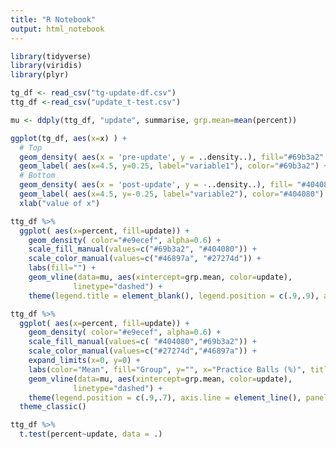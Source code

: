 ---
title: "R Notebook"
output: html_notebook
---

```{r}
library(tidyverse)
library(viridis)
library(plyr)

tg_df <- read_csv("tg-update-df.csv")
ttg_df <-read_csv("update_t-test.csv")

mu <- ddply(ttg_df, "update", summarise, grp.mean=mean(percent))
```


```{r}
ggplot(tg_df, aes(x=x) ) +
  # Top
  geom_density( aes(x = 'pre-update', y = ..density..), fill="#69b3a2" ) +
  geom_label( aes(x=4.5, y=0.25, label="variable1"), color="#69b3a2") +
  # Bottom
  geom_density( aes(x = 'post-update', y = -..density..), fill= "#404080") +
  geom_label( aes(x=4.5, y=-0.25, label="variable2"), color="#404080") + 
  xlab("value of x")
```

```{r}
ttg_df %>%
  ggplot( aes(x=percent, fill=update)) +
    geom_density( color="#e9ecef", alpha=0.6) +
    scale_fill_manual(values=c("#69b3a2", "#404080")) +
    scale_color_manual(values=c("#46897a", "#27274d")) +
    labs(fill="") +
    geom_vline(data=mu, aes(xintercept=grp.mean, color=update),
              linetype="dashed") +
    theme(legend.title = element_blank(), legend.position = c(.9,.9), axis.line = element_line(), panel.grid = element_blank())
```

```{r}
ttg_df %>%
  ggplot( aes(x=percent, fill=update)) +
    geom_density( color="#e9ecef", alpha=0.6) +
    scale_fill_manual(values=c( "#404080","#69b3a2")) +
    scale_color_manual(values=c("#27274d","#46897a")) +
    expand_limits(x=0, y=0) +
    labs(color="Mean", fill="Group", y="", x="Practice Balls (%)", title = "Practice Ball Distribution - Speedway Update", subtitle = "") +
    geom_vline(data=mu, aes(xintercept=grp.mean, color=update),
              linetype="dashed") +
    theme(legend.position = c(.9,.7), axis.line = element_line(), panel.grid = element_blank()) +
  theme_classic()
```

```{r}
ttg_df %>% 
  t.test(percent~update, data = .)
```

